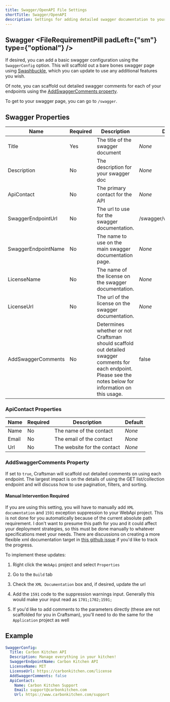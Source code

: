```yaml
---
title: Swagger/OpenAPI File Settings
shortTitle: Swagger/OpenAPI
description: Settings for adding detailed swagger documentation to your Web API.
---
```


## Swagger <FileRequirementPill padLeft={"sm"} type={"optional"} />

If desired, you can add a basic swagger configuration using the `SwaggerConfig` option. This will scaffold out a bare bones swagger page using [Swashbuckle](https://github.com/domaindrivendev/Swashbuckle.AspNetCore#getting-started), which you can update to use any additional features you wish. 

Of note, you can scaffold out detailed swagger comments for each of your endpoints using the [AddSwaggerComments property](#AddSwaggerComments-property).

To get to your swagger page, you can go to `/swagger`.

## Swagger Properties

| Name        | Required | Description                          | Default |
| ----------- | -------- | ------------------------------------ | ------- |
| Title       | Yes      | The title of the swagger document    | *None*  |
| Description | No       | The description for your swagger doc | *None*  |
| ApiContact  | No       | The primary contact for the API      | *None*  |
| SwaggerEndpointUrl  | No       | The url to use for the swagger documentation.     | /swagger/v1/swagger.json  |
| SwaggerEndpointName  | No       | The name to use on the main swagger documentation page.     | *None*  |
| LicenseName | No       | The name of the license on the swagger documentation. | *None*  |
| LicenseUrl | No       | The url of the license on the swagger documentation. | *None*  |
| AddSwaggerComments | No       | Determines whether or not Craftsman should scaffold out detailed swagger comments for each endpoint. Please see the notes below for information on this usage. | false  |

### ApiContact Properties

| Name  | Required | Description                 | Default |
| ----- | -------- | --------------------------- | ------- |
| Name  | No       | The name of the contact     | *None*  |
| Email | No       | The email of the contact    | *None*  |
| Url   | No       | The website for the contact | *None*  |

### AddSwaggerComments Property
If set to `true`, Craftsman will scaffold out detailed comments on using each endpoint. The largest impact is on the details of using the GET list/collection endpoint and will discuss how to use pagination, filters, and sorting. 

#### Manual Intervention Required
If you are using this setting, you will have to manually add `XML documentation` and `1591` exception suppression to your WebApi project. This is not done for you automatically because of the current absolute path 
requirement. I don't want to presume this path for you and it could affect your deployment strategies, so this must be done manually to whatever specifications meet your needs. There are discussions on 
creating a more flexible xml documentation target in [this github issue](https://github.com/dotnet/project-system/issues/368) if you'd like to track the progress.

To implement these updates:

1) Right click the `WebApi` project and select `Properties`

2) Go to the `Build` tab

3) Check the `XML Documentation` box and, if desired, update the url

4) Add the `1591` code to the suppression warnings input. Generally this would make your input read as `1701;1702;1591;`

5) If you'd like to  add comments to the parameters directly (these are not scaffolded for you in Craftsman), you'll need to do the same for the `Application` project as well

## Example

```yaml
SwaggerConfig:
  Title: Carbon Kitchen API
  Description: Manage everything in your kitchen!
  SwaggerEndpointName: Carbon Kitchen API
  LicenseName: MIT
  LicenseUrl: https://carbonkitchen.com/license
  AddSwaggerComments: false
  ApiContact: 
    Name: Carbon Kitchen Support
    Email: support@carbonkitchen.com
    Url: https://www.carbonkitchen.com/support
```

